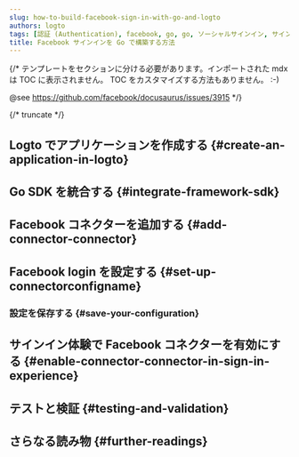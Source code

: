 ```yaml
---
slug: how-to-build-facebook-sign-in-with-go-and-logto
authors: logto
tags: [認証 (Authentication), facebook, go, go, ソーシャルサインイン, サインイン, ログイン]
title: Facebook サインインを Go で構築する方法
---
```


{/*
  テンプレートをセクションに分ける必要があります。インポートされた mdx は TOC に表示されません。
  TOC をカスタマイズする方法もありません。 :-)

  @see https://github.com/facebook/docusaurus/issues/3915
*/}




{/* truncate */}

<Intro connector={connector} sdk="Go" link="https://go.dev" />

## Logto でアプリケーションを作成する \{#create-an-application-in-logto}

<CreateApplication type="Traditional web" framework="Go" />

## Go SDK を統合する \{#integrate-framework-sdk}

<IntegrateSdk />

## Facebook コネクターを追加する \{#add-connector-connector}

<AddSocialConnector connector={connector} framework="Go" />

## Facebook login を設定する \{#set-up-connectorconfigname}

<ConnectorGuide />

### 設定を保存する \{#save-your-configuration}

<SaveYourConfiguration connector={connector} />

## サインイン体験で Facebook コネクターを有効にする \{#enable-connector-connector-in-sign-in-experience}

<EnableSocialConnector connector={connector} />

## テストと検証 \{#testing-and-validation}

<TestingAndValidation connector={connector} sdk="Go" />

## さらなる読み物 \{#further-readings}

<FurtherReadings />